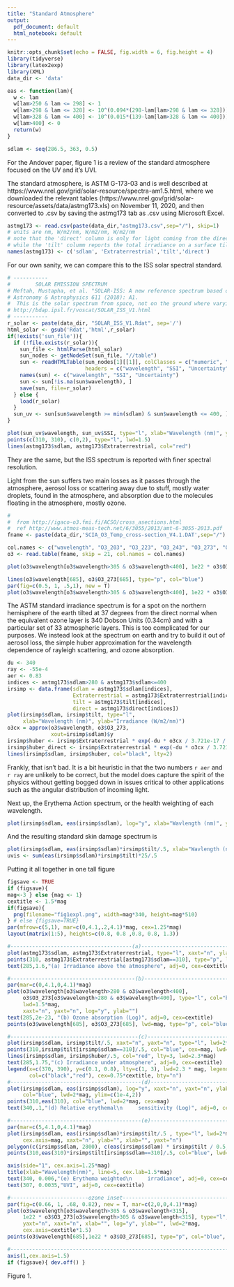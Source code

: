 ```yaml
---
title: "Standard Atmosphere"
output:
  pdf_document: default
  html_notebook: default
---
```

```r
knitr::opts_chunk$set(echo = FALSE, fig.width = 6, fig.height = 4)
library(tidyverse)
library(latex2exp)
library(XML)
data_dir <- 'data'

eas <- function(lam){
  w <- lam
  w[lam>250 & lam <= 298] <- 1
  w[lam>298 & lam <= 328] <- 10^(0.094*(298-lam[lam>298 & lam <= 328]))
  w[lam>328 & lam <= 400] <- 10^(0.015*(139-lam[lam>328 & lam <= 400]))
  w[lam>400] <- 0
  return(w)
}

sdlam <- seq(286.5, 363, 0.5)
```

For the Andover paper, figure 1 is a review of the standard atmosphere focused on the UV and it's UVI.

The standard atmosphere, is ASTM G-173-03 and is well described at https://www.nrel.gov/grid/solar-resource/spectra-am1.5.html, where we downloaded the relevant tables (https://www.nrel.gov/grid/solar-resource/assets/data/astmg173.xls) on November 11, 2020, and then converted to .csv by saving the astmg173 tab as .csv using Microsoft Excel.

```r
astmg173 <- read.csv(paste(data_dir,"astmg173.csv",sep="/"), skip=1)
# units are nm, W/m2/nm, W/m2/nm, W/m2/nm
# note that the 'direct' column is only for light coming from the direction of the sun
# while the 'tilt' columm reports the total irradiance on a surface tilted away from the sun
names(astmg173) <- c('sdlam', 'Extraterrestrial','tilt','direct')
```

For our own sanity, we can compare this to the ISS solar spectral standard.


```r
# -----------
#        SOLAR EMISSION SPECTRUM
# Meftah, Mustapha, et al. "SOLAR-ISS: A new reference spectrum based on SOLAR/SOLSPEC observations." 
# Astronomy & Astrophysics 611 (2018): A1.
#  This is the solar spectrum from space, not on the ground where varying conditions make for varying spectra
# http://bdap.ipsl.fr/voscat/SOLAR_ISS_V1.html
# -----------
r_solar <- paste(data_dir, "SOLAR_ISS_V1.Rdat", sep='/')
html_solar <- gsub('Rdat','html',r_solar)
if(!exists('sun_file')){
  if (!file.exists(r_solar)){
    sun_file <- htmlParse(html_solar)
    sun_nodes <- getNodeSet(sun_file, "//table")
    sun <- readHTMLTable(sun_nodes[1][[1]], colClasses = c("numeric", "numeric", "numeric"),
                         headers = c("wavelength", "SSI", "Uncertainty"), stringsAsFactors = FALSE)
    names(sun) <- c("wavelength", "SSI", "Uncertainty")
    sun <- sun[!is.na(sun$wavelength), ]
    save(sun, file=r_solar)
  } else {
    load(r_solar)
  }
  sun_uv <- sun[sun$wavelength >= min(sdlam) & sun$wavelength <= 400, ]
}

plot(sun_uv$wavelength, sun_uv$SSI, type="l", xlab="Wavelength (nm)", ylab="Irradiance (W/m2/nm)", main="ISS Solar Irradiance Above Atmosphere \n ASTM G-173 Extraterrestrial Irradiance")
points(c(310, 310), c(0,2), type="l", lwd=1.5)
lines(astmg173$sdlam, astmg173$Extraterrestrial, col="red")
```

They are the same, but the ISS spectrum is reported with finer spectral resolution.

Light from the sun suffers two main losses as it passes through the atmosphere,
aerosol loss or scattering away due to stuff, mostly water droplets, found in the atmosphere,
and absorption due to the molecules floating in the atmosphere, mostly ozone.


```r
#
#  from http://igaco-o3.fmi.fi/ACSO/cross_asections.html
#  ref http://www.atmos-meas-tech.net/6/3055/2013/amt-6-3055-2013.pdf
fname <- paste(data_dir,'SCIA_O3_Temp_cross-section_V4.1.DAT',sep="/")

col.names <- c("wavelength", "O3_203", "O3_223", "O3_243", "O3_273", "O3_293")
o3 <- read.table(fname, skip = 21, col.names = col.names)

plot(o3$wavelength[o3$wavelength>305 & o3$wavelength<400], 1e22 * o3$O3_273[o3$wavelength>305 & o3$wavelength<400], type="l", col="blue", xlab="Wavelength", ylab="Cross Section * 10^22 (cm2/molecule)", log="y")

lines(o3$wavelength[685], o3$O3_273[685], type="p", col="blue")
par(fig=c(0.5, 1, .5,1), new = T)
plot(o3$wavelength[o3$wavelength>305 & o3$wavelength<400], 1e22 * o3$O3_273[o3$wavelength>305 & o3$wavelength<400], type="l", col="blue", xlab="", ylab="", log="y", xlim=c(305,315), ylim=c(600,2000))
```

The ASTM standard irradiance spectrum is for a spot on the northern hemisphere of the earth tilted at 37 degrees from the direct normal when the equivalent ozone layer is 340 Dobson Units (0.34cm) and with a particular set of 33 atmospheric layers.
This is too complicated for our purposes.
We instead look at the spectrum on earth and try to build it out of aerosol loss,
the simple huber approximation for the wavelength dependence of rayleigh scattering,
and ozone absorption.

```r
du <- 340
ray <- -55e-4
aer <- 0.83
indices <- astmg173$sdlam>280 & astmg173$sdlam<=400
irsimp <- data.frame(sdlam = astmg173$sdlam[indices],
                     Extraterrestrial = astmg173$Extraterrestrial[indices],
                     tilt = astmg173$tilt[indices],
                     direct = astmg173$direct[indices])
plot(irsimp$sdlam, irsimp$tilt, type="l", 
     xlab="Wavelength (nm)", ylab="Irradiance (W/m2/nm)")
o3cx = approx(o3$wavelength, o3$O3_273, 
              xout=irsimp$sdlam)$y
irsimp$huber <- irsimp$Extraterrestrial * exp(-du * o3cx / 3.721e-17 / sin(37*pi/180) ) * exp(-aer) * exp(-ray*(irsimp$sdlam-320))
irsimp$huber_direct <- irsimp$Extraterrestrial * exp(-du * o3cx / 3.721e-17) * exp(-aer/sin(37*pi/180)) * exp(-ray*(irsimp$sdlam-320))
lines(irsimp$sdlam, irsimp$huber, col="black", lty=2)
```

Frankly, that isn't bad.
It is a bit heuristic in that the two numbers `r aer` and `r ray` are unlikely
to be correct, but the model does capture the spirit of the physics without
getting bogged down in issues critical to other applications such as 
the angular distribution of incoming light.


Next up, the Erythema Action spectrum, or the health weighting of each wavelength.

```r
plot(irsimp$sdlam, eas(irsimp$sdlam), log="y", xlab="Wavlength (nm)", ylab="Relative skin sensitivity", type="l", lwd=2)
```

And the resulting standard skin damage spectrum is

```r
plot(irsimp$sdlam, eas(irsimp$sdlam)*irsimp$tilt/.5, xlab="Wavlength (nm)", ylab="Erythemal Irradiance W/m2/nm", type="l", lwd=2)
uvis <- sum(eas(irsimp$sdlam)*irsimp$tilt)*25/.5
```

Putting it all together in one tall figure

```r
figsave <- TRUE
if (figsave){
mag<-3 } else {mag <- 1}
cextitle <- 1.5*mag
if(figsave){
  png(filename="fig1expl.png", width=mag*340, height=mag*510)
} # else {figsave=TRUE}
par(mfrow=c(5,1), mar=c(0,4.1,.2,4.1)*mag, cex=1.25*mag)
layout(matrix(1:5), heights=c(0.8, 0.8 ,0.8, 0.8, 1.3))

#---------------------------------------(a)-------------------------------------------
plot(astmg173$sdlam, astmg173$Extraterrestrial, type="l", xaxt="n", ylab="", yaxt="n", lwd=1.5*mag, xlim=c(280,400))
points(310, astmg173$Extraterrestrial[astmg173$sdlam==310], type="p", lwd=2*mag, col="blue", cex=mag)
text(285,1.6,"(a) Irradiance above the atmosphere", adj=0, cex=cextitle)

#----------------------------------------(b)------------------------------------------
par(mar=c(0,4.1,0,4.1)*mag)
plot(o3$wavelength[o3$wavelength>280 & o3$wavelength<400], 
     o3$O3_273[o3$wavelength>280 & o3$wavelength<400], type="l", col="blue",
     lwd=1.5*mag,
     xaxt="n", yaxt="n", log="y", ylab="")
text(285,2e-23, "(b) Ozone absorption (Log)", adj=0, cex=cextitle)
points(o3$wavelength[685], o3$O3_273[685], lwd=mag, type="p", col="blue", cex=mag)

#-----------------------------------------(c)-----------------------------------------
plot(irsimp$sdlam, irsimp$tilt/.5, xaxt="n", yaxt="n", type="l", lwd=2*mag, ylab="")
points(310,irsimp$tilt[irsimp$sdlam==310]/.5, col="blue", cex=mag, lwd=2*mag)
lines(irsimp$sdlam, irsimp$huber/.5, col="red", lty=3, lwd=2.3*mag)
text(285,1.75,"(c) Irradiance under atmosphere", adj=0, cex=cextitle)
legend(x=c(370, 390), y=c(0.1, 0.8), lty=c(1, 3), lwd=2.3 * mag, legend=c("AM1.5", "Model"),
       col=c("black","red"), cex=0.75*cextitle, bty="n")
#------------------------------------------(d)----------------------------------------
plot(irsimp$sdlam, eas(irsimp$sdlam), log="y", xaxt="n", yaxt="n", ylab="", type="l", 
     col="blue", lwd=2*mag, ylim=c(1e-4,2))
points(310,eas(310), col="blue", lwd=2*mag, cex=mag)
text(340,.1,"(d) Relative erythemal\n     sensitivity (Log)", adj=0, cex=cextitle)

#------------------------------------------(e)----------------------------------------
par(mar=c(5,4.1,0,4.1)*mag)
plot(irsimp$sdlam, eas(irsimp$sdlam)*irsimp$tilt/.5 , type="l", lwd=2*mag, col="red",
     cex.axis=mag, xaxt="n", ylab="", xlab="", yaxt="n")
polygon(c(irsimp$sdlam, 2800), c(eas(irsimp$sdlam) * irsimp$tilt / 0.5, 0), col="pink", border=NA)
points(310,eas(310)*irsimp$tilt[irsimp$sdlam==310]/.5, col="blue", lwd=mag, cex=mag)

axis(side="1", cex.axis=1.25*mag)
title(xlab="Wavelength(nm)", line=5, cex.lab=1.5*mag)
text(340, 0.006,"(e) Erythema weighted\n     irradiance", adj=0, cex=cextitle)
text(307, 0.0035,"UVI", adj=0, cex=cextitle)

#-------------------------ozone inset----------------------------------------------
par(fig=c(0.66, 1, .68, 0.82), new = T, mar=c(2,0,0,4.1)*mag)
plot(o3$wavelength[o3$wavelength>305 & o3$wavelength<315], 
     1e22 * o3$O3_273[o3$wavelength>305 & o3$wavelength<315], type="l", col="blue",
     yaxt="n", xaxt="n", xlab="", log="y", ylab="", lwd=2*mag, 
     cex.axis=cextitle*1.5)
points(o3$wavelength[685],1e22 * o3$O3_273[685], type="p", col="blue", lwd=mag, cex=mag, cex.axis=mag)

#----------------------------------------------------------------------------------
axis(1,cex.axis=1.5)
if (figsave){ dev.off() }
```

Figure 1.